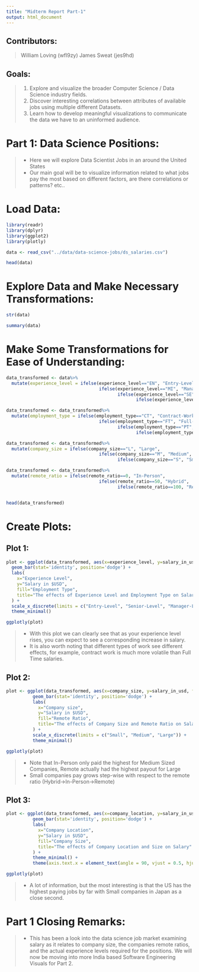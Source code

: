 ```yaml
---
title: "Midterm Report Part-1"
output: html_document
---
```

## **Contributors:**
> William Loving (wfl9zy)
> James Sweat (jes9hd)

## **Goals:**
> 1. Explore and visualize the broader Computer Science / Data Science industry fields. 
> 2. Discover interesting correlations between attributes of available jobs using multiple different Datasets.
> 3. Learn how to develop meaningful visualizations to communicate the data we have to an uninformed audience.
  
# **Part 1: Data Science Positions:**
> - Here we will explore Data Scientist Jobs in an around the United States
> - Our main goal will be to visualize information related to what jobs pay the most based on different factors, are there correlations or patterns? etc..
  
# **Load Data:**

```r
library(readr)
library(dplyr)
library(ggplot2)
library(plotly)
```

```r
data <- read_csv("../data/data-science-jobs/ds_salaries.csv")
```

```r
head(data)
```

# **Explore Data and Make Necessary Transformations:**

```r
str(data)
```

```r
summary(data)
```

# **Make Some Transformations for Ease of Understanding:**

```r
data_transformed <- data%>%
  mutate(experience_level = ifelse(experience_level=="EN", "Entry-Level", 
                                   ifelse(experience_level=="MI", "Manager-Level", 
                                          ifelse(experience_level=="SE", "Senior-Level",
                                                 ifelse(experience_level=="EX", "Executive-Level", experience_level)))))

data_transformed <- data_transformed%>%
  mutate(employment_type = ifelse(employment_type=="CT", "Contract-Work", 
                                   ifelse(employment_type=="FT", "Full-Time", 
                                          ifelse(employment_type=="PT", "Part-Time",
                                                 ifelse(employment_type=="FL", "FreeLance", employment_type)))))

data_transformed <- data_transformed%>%
  mutate(company_size = ifelse(company_size=="L", "Large", 
                                   ifelse(company_size=="M", "Medium", 
                                          ifelse(company_size=="S", "Small", company_size))))

data_transformed <- data_transformed%>%
  mutate(remote_ratio = ifelse(remote_ratio==0, "In-Person", 
                                   ifelse(remote_ratio==50, "Hybrid", 
                                          ifelse(remote_ratio==100, "Remote", remote_ratio))))


head(data_transformed)

```

# **Create Plots:**

## Plot 1:

```r
plot <- ggplot(data_transformed, aes(x=experience_level, y=salary_in_usd, fill=employment_type)) +
  geom_bar(stat='identity', position='dodge') + 
  labs(
    x="Experience Level",
    y="Salary in $USD",
    fill="Employment Type",
    title="The effects of Experience Level and Employment Type on Salary"
  ) + 
  scale_x_discrete(limits = c("Entry-Level", "Senior-Level", "Manager-Level","Executive-Level")) +
  theme_minimal()

ggplotly(plot)
```

> - With this plot we can clearly see that as your experience level rises, you can expect to see a corresponding increase in salary.
> - It is also worth noting that different types of work see different effects, for example, contract work is much more volatile than Full Time salaries.


## Plot 2:

```r
plot <- ggplot(data_transformed, aes(x=company_size, y=salary_in_usd, fill=remote_ratio)) +
          geom_bar(stat='identity', position='dodge') +
          labs(
            x="Company size",
            y="Salary in $USD",
            fill="Remote Ratio",
            title="The effects of Company Size and Remote Ratio on Salary"
          ) + 
          scale_x_discrete(limits = c("Small", "Medium", "Large")) + 
          theme_minimal()

ggplotly(plot)

```

> - Note that In-Person only paid the highest for Medium Sized Companies, Remote actually had the highest payout for Large 
> - Small companies pay grows step-wise with respect to the remote ratio (Hybrid->In-Person->Remote)



## Plot 3:

```r

plot <- ggplot(data_transformed, aes(x=company_location, y=salary_in_usd, fill=company_size)) +
          geom_bar(stat='identity', position='dodge') +
          labs(
            x="Company Location",
            y="Salary in $USD",
            fill="Company Size",
            title="The effects of Company Location and Size on Salary"
          ) + 
          theme_minimal() +
          theme(axis.text.x = element_text(angle = 90, vjust = 0.5, hjust=1))

ggplotly(plot)
```
> - A lot of information, but the most interesting is that the US has the highest paying jobs by far with Small companies in Japan as a close second.



# Part 1 Closing Remarks: 

> - This has been a look into the data science job market examining salary as it relates to company size, the companies remote ratios, and the actual experience levels required for the positions. We will now be moving into more India based Software Engineering Visuals for Part 2.

